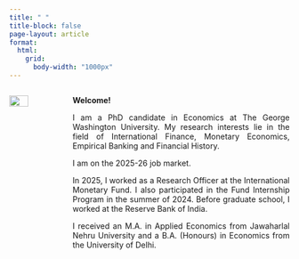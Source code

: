 ```yaml
---
title: " "
title-block: false
page-layout: article
format:
  html:
    grid:
      body-width: "1000px"
---
```


::: {.columns style="gap: 80px; align-items: flex-start;"}
::: {.column width="24%"}
![](files/photo.jpg){width=100%}
:::

::: {.column width="76%" style="text-align: justify;"}

**Welcome!**

I am a PhD candidate in Economics at The George Washington University. My research interests lie in the field of International Finance, Monetary Economics, Empirical Banking and Financial History.

I am on the 2025-26 job market.

In 2025, I worked as a Research Officer at the International Monetary Fund. I also participated in the Fund Internship Program in the summer of 2024. Before graduate school, I worked at the Reserve Bank of India.

I received an M.A. in Applied Economics from Jawaharlal Nehru University and a B.A. (Honours) in Economics from the University of Delhi.

:::
:::
